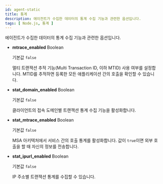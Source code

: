 ```yaml
---
id: agent-static
title: 통계
description: 에이전트가 수집한 데이터의 통계 수집 기능과 관련한 옵션입니다.
tags: [ Node.js, 통계 ]
---
```


에이전트가 수집한 데이터의 통계 수집 기능과 관련한 옵션입니다.

* **mtrace_enabled** <span class='type'>Boolean</span>

  기본값 `false`

  멀티 트랜잭션 추적 기능(Multi Transaction ID, 이하 MTID) 사용 여부를 설정합니다. MTID를 추적하면 등록한 모든 애플리케이션 간의 호출을 확인할 수 있습니다.

* **stat_domain_enabled** <span class='type'>Boolean</span>

  기본값 `false`

  클라이언트의 접속 도메인별 트랜잭션 통계 수집 기능을 활성화합니다.

* **stat_mtrace_enabled** <span class='type'>Boolean</span>

  기본값 `false`

  MSA 아키텍처에서 서비스 간의 호출 통계를 활성화합니다. 값이 `true`이면 외부 호출을 할 때 자신의 정보를 전송합니다.

* **stat_ipurl_enabled** <span class='type'>Boolean</span>

  기본값 `false`

  IP 주소별 트랜잭션 통계를 수집할 수 있습니다.